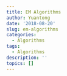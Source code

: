 ```yaml
---
title: EM Algorithms
author: Yuantong
date: '2018-08-20'
slug: em-algorithms
categories:
  - Algorithms
tags:
  - Algorithms
description: ''
topics: []
---
```


